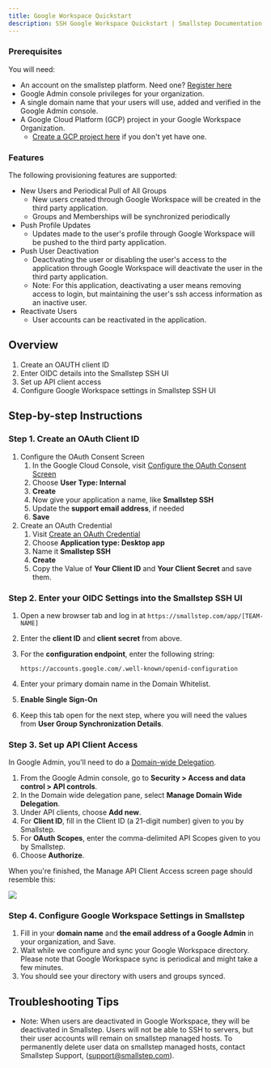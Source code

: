 ```yaml
---
title: Google Workspace Quickstart
description: SSH Google Workspace Quickstart | Smallstep Documentation
---
```


### Prerequisites

You will need:

* An account on the smallstep platform. Need one? [Register here](https://smallstep.com/signup?product=ssh)
* Google Admin console privileges for your organization.
* A single domain name that your users will use, added and verified in the Google Admin console.
* A Google Cloud Platform (GCP) project in your Google Workspace Organization.
  * [Create a GCP project here](https://console.cloud.google.com/projectcreate) if you don't yet have one.

### Features

The following provisioning features are supported:

* New Users and Periodical Pull of All Groups
  * New users created through Google Workspace will be created in the third party application.
  * Groups and Memberships will be synchronized periodically
* Push Profile Updates
  * Updates made to the user's profile through Google Workspace will be pushed to the third party application.
* Push User Deactivation
  * Deactivating the user or disabling the user's access to the application through Google Workspace will deactivate the user in the third party application.
  * Note: For this application, deactivating a user means removing access to login, but maintaining the user's ssh access information as an inactive user.
* Reactivate Users
  * User accounts can be reactivated in the application.

## Overview
1. Create an OAUTH client ID
2. Enter OIDC details into the Smallstep SSH UI
3. Set up API client access
4. Configure Google Workspace settings in Smallstep SSH UI

## Step-by-step Instructions

### Step 1. Create an OAuth Client ID

1. Configure the OAuth Consent Screen
   1. In the Google Cloud Console, visit [Configure the OAuth Consent Screen](https://console.cloud.google.com/apis/credentials/consent)
   2. Choose **User Type: Internal**
   3. **Create**
   4. Now give your application a name, like **Smallstep SSH**
   5. Update the **support email address**, if needed
   6. **Save**
2. Create an OAuth Credential
   1. Visit [Create an OAuth Credential](https://console.cloud.google.com/apis/credentials/oauthclient)
   2. Choose **Application type: Desktop app**
   3. Name it **Smallstep SSH**
   4. **Create**
   5. Copy the Value of **Your Client ID** and **Your Client Secret** and save them.

### Step 2. Enter your OIDC Settings into the Smallstep SSH UI

1. Open a new browser tab and log in at `https://smallstep.com/app/[TEAM-NAME]`
2. Enter the **client ID** and **client secret** from above.
3. For the **configuration endpoint**, enter the following string:

   ```
   https://accounts.google.com/.well-known/openid-configuration
   ```

4. Enter your primary domain name in the Domain Whitelist.
5. **Enable Single Sign-On**
6. Keep this tab open for the next step, where you will need the values from **User Group Synchronization Details**.

### Step 3. Set up API Client Access

In Google Admin, you'll need to do a [Domain-wide Delegation](https://support.google.com/a/answer/162106).

1. From the Google Admin console, go to **Security > Access and data control > API controls**.
2. In the Domain wide delegation pane, select **Manage Domain Wide Delegation**.
3. Under API clients, choose **Add new**.
4. For **Client ID**, fill in the Client ID (a 21-digit number) given to you by Smallstep.
5. For **OAuth Scopes**, enter the comma-delimited API Scopes given to you by Smallstep.
6. Choose **Authorize**.

When you're finished, the Manage API Client Access screen page should resemble this:

![](/graphics/quickstart/g-suite-api-clients.png)

### Step 4. Configure Google Workspace Settings in Smallstep

1. Fill in your **domain name** and **the email address of a Google Admin** in your organization, and Save.
2. Wait while we configure and sync your Google Workspace directory. Please note that Google Workspace sync is periodical and might take a few minutes.
3. You should see your directory with users and groups synced.

## Troubleshooting Tips

* Note: When users are deactivated in Google Workspace, they will be deactivated in Smallstep. Users will not be able to SSH to servers, but their user accounts will remain on smallstep managed hosts. To permanently delete user data on smallstep managed hosts, contact Smallstep Support, ([support@smallstep.com](mailto:support@smallstep.com)).

